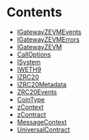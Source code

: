 

# Contents
- [IGatewayZEVMEvents](IGatewayZEVM.sol/interface.IGatewayZEVMEvents.mdx)
- [IGatewayZEVMErrors](IGatewayZEVM.sol/interface.IGatewayZEVMErrors.mdx)
- [IGatewayZEVM](IGatewayZEVM.sol/interface.IGatewayZEVM.mdx)
- [CallOptions](IGatewayZEVM.sol/struct.CallOptions.mdx)
- [ISystem](ISystem.sol/interface.ISystem.mdx)
- [IWETH9](IWZETA.sol/interface.IWETH9.mdx)
- [IZRC20](IZRC20.sol/interface.IZRC20.mdx)
- [IZRC20Metadata](IZRC20.sol/interface.IZRC20Metadata.mdx)
- [ZRC20Events](IZRC20.sol/interface.ZRC20Events.mdx)
- [CoinType](IZRC20.sol/enum.CoinType.mdx)
- [zContext](UniversalContract.sol/struct.zContext.mdx)
- [zContract](UniversalContract.sol/interface.zContract.mdx)
- [MessageContext](UniversalContract.sol/struct.MessageContext.mdx)
- [UniversalContract](UniversalContract.sol/interface.UniversalContract.mdx)
